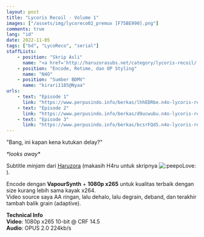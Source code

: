 ```yaml
---
layout: post
title: "Lycoris Recoil - Volume 1"
images: ["/assets/img/lycoreco02_premux [F75BE990].png"]
comments: true
lang: "id"
date: 2022-11-05
tags: ["bd", "LycoReco", "serial"]
staffLists:
    - position: "Skrip Asli"
      name: "<a href='http://haruzorasubs.net/category/lycoris-recoil/'>Haruzora</a>"
    - position: "Encode, Retime, dan OP Styling"
      name: "N4O"
    - position: "Sumber BDMV"
      name: "kirari1185@Nyaa"
urls:
    - text: "Episode 1"
      link: "https://www.perpusindo.info/berkas/lhhEDRbe.n4o-lycoris-recoil-01-c4820ffc-mkv"
    - text: "Episode 2"
      link: "https://www.perpusindo.info/berkas/d9ucwubu.n4o-lycoris-recoil-02-f22aef8b-mkv"
    - text: "Episode 3"
      link: "https://www.perpusindo.info/berkas/bcsrFQdS.n4o-lycoris-recoil-03-2fad00fa-mkv"
---
```


"Bang, ini kapan kena kutukan delay?"

*\*looks away\**

Subtitle *minjam* dari [Haruzora](http://haruzorasubs.net/category/lycoris-recoil/) (makasih H4ru untuk skripnya ![:peepoLove:](https://cdn.discordapp.com/emojis/528804898263924747.webp?size=24&quality=lossless)).

Encode dengan **VapourSynth** + **1080p x265** untuk kualitas terbaik dengan size kurang lebih sama kayak x264.<br/>
Video source saya AA ringan, lalu dehalo, lalu degrain, deband, dan terakhir tambah balik grain (adaptive).

**Technical Info**<br/>
**Video**: 1080p x265 10-bit @ CRF 14.5<br/>
**Audio**: OPUS 2.0 224kb/s
